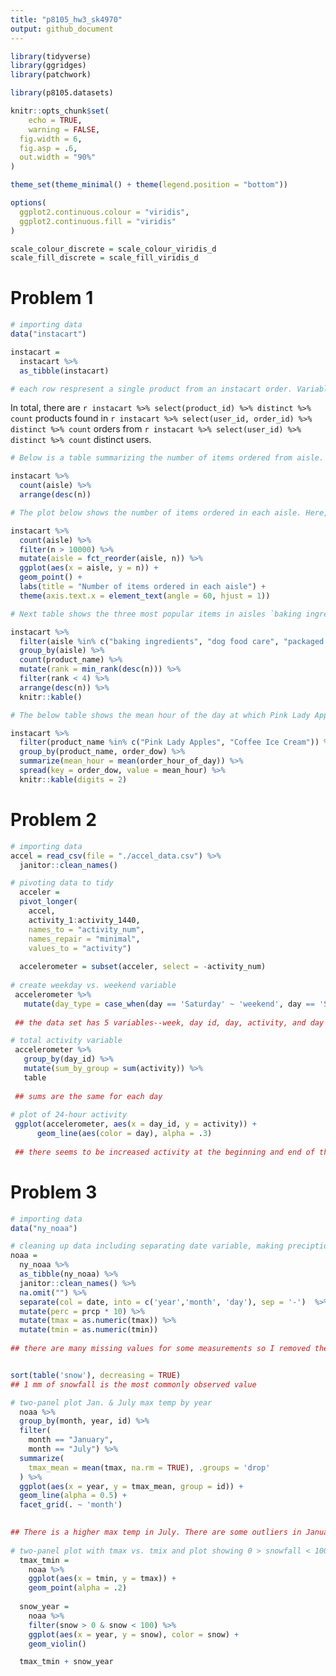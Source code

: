 ```yaml
---
title: "p8105_hw3_sk4970"
output: github_document
---
```


```r
library(tidyverse)
library(ggridges)
library(patchwork)

library(p8105.datasets) 

knitr::opts_chunk$set(
	echo = TRUE,
	warning = FALSE,
  fig.width = 6,
  fig.asp = .6,
  out.width = "90%"
)

theme_set(theme_minimal() + theme(legend.position = "bottom"))

options(
  ggplot2.continuous.colour = "viridis",
  ggplot2.continuous.fill = "viridis"
)

scale_colour_discrete = scale_colour_viridis_d
scale_fill_discrete = scale_fill_viridis_d
```

# Problem 1
```r
# importing data
data("instacart")

instacart = 
  instacart %>% 
  as_tibble(instacart)

# each row respresent a single product from an instacart order. Variables include identifiers for user, order, and product; the order in which each product was added to the cart. There are several order-level variables, describing the day and time of the order, and number of days since prior order. Then there are several item-specific variables, describing the product name (e.g. Yogurt, Avocado), department (e.g. dairy and eggs, produce), and aisle (e.g. yogurt, fresh fruits), and whether the item has been ordered by this user in the past. 
```
In total, there are `r instacart %>% select(product_id) %>% distinct %>% count` products found in `r instacart %>% select(user_id, order_id) %>% distinct %>% count` orders from `r instacart %>% select(user_id) %>% distinct %>% count` distinct users.


```r
# Below is a table summarizing the number of items ordered from aisle. In total, there are 134 aisles, with fresh vegetables and fresh fruits holding the most items ordered by far.

instacart %>% 
  count(aisle) %>% 
  arrange(desc(n))
```


```r
# The plot below shows the number of items ordered in each aisle. Here, aisles are ordered by ascending number of items.

instacart %>% 
  count(aisle) %>% 
  filter(n > 10000) %>% 
  mutate(aisle = fct_reorder(aisle, n)) %>% 
  ggplot(aes(x = aisle, y = n)) + 
  geom_point() + 
  labs(title = "Number of items ordered in each aisle") +
  theme(axis.text.x = element_text(angle = 60, hjust = 1))

```


```r
# Next table shows the three most popular items in aisles `baking ingredients`, `dog food care`, and `packaged vegetables fruits`, and includes the number of times each item is ordered in your table.

instacart %>% 
  filter(aisle %in% c("baking ingredients", "dog food care", "packaged vegetables fruits")) %>%
  group_by(aisle) %>% 
  count(product_name) %>% 
  mutate(rank = min_rank(desc(n))) %>% 
  filter(rank < 4) %>% 
  arrange(desc(n)) %>%
  knitr::kable()
```

```r
# The below table shows the mean hour of the day at which Pink Lady Apples and Coffee Ice Cream are ordered on each day of the week. This table has been formatted in an untidy manner for human readers. Pink Lady Apples are generally purchased slightly earlier in the day than Coffee Ice Cream, with the exception of day 5.

instacart %>%
  filter(product_name %in% c("Pink Lady Apples", "Coffee Ice Cream")) %>%
  group_by(product_name, order_dow) %>%
  summarize(mean_hour = mean(order_hour_of_day)) %>%
  spread(key = order_dow, value = mean_hour) %>%
  knitr::kable(digits = 2)
```

# Problem 2
```r
# importing data
accel = read_csv(file = "./accel_data.csv") %>%
  janitor::clean_names()

# pivoting data to tidy
  acceler = 
  pivot_longer(
    accel, 
    activity_1:activity_1440, 
    names_to = "activity_num",
    names_repair = "minimal", 
    values_to = "activity") 
    
  accelerometer = subset(acceler, select = -activity_num)
  
# create weekday vs. weekend variable
 accelerometer %>%
   mutate(day_type = case_when(day == 'Saturday' ~ 'weekend', day == 'Sunday' ~ 'weekend', TRUE ~ 'weekday'))
 
 ## the data set has 5 variables--week, day id, day, activity, and day type with 50,400 observations.

# total activity variable 
 accelerometer %>%
   group_by(day_id) %>%
   mutate(sum_by_group = sum(activity)) %>%
   table
 
 ## sums are the same for each day
  
# plot of 24-hour activity 
 ggplot(accelerometer, aes(x = day_id, y = activity)) +
      geom_line(aes(color = day), alpha = .3)
        
 ## there seems to be increased activity at the beginning and end of the week.
```

# Problem 3
```r
# importing data
data("ny_noaa")

# cleaning up data including separating date variable, making preciption in mm
noaa = 
  ny_noaa %>% 
  as_tibble(ny_noaa) %>%
  janitor::clean_names() %>%
  na.omit("") %>%
  separate(col = date, into = c('year','month', 'day'), sep = '-')  %>%
  mutate(perc = prcp * 10) %>%
  mutate(tmax = as.numeric(tmax)) %>%
  mutate(tmin = as.numeric(tmin)) 
  
## there are many missing values for some measurements so I removed them. There are 12 variables and over 1 million observations. Preciption, snowfall, and snow depth are all in mm. Temps are in tenth of degrees C. 


sort(table('snow'), decreasing = TRUE)
## 1 mm of snowfall is the most commonly observed value

# two-panel plot Jan. & July max temp by year
  noaa %>%
  group_by(month, year, id) %>% 
  filter(
    month == "January",
    month == "July") %>% 
  summarize(
    tmax_mean = mean(tmax, na.rm = TRUE), .groups = 'drop'
  ) %>% 
  ggplot(aes(x = year, y = tmax_mean, group = id)) +
  geom_line(alpha = 0.5) +
  facet_grid(. ~ 'month')

  
## There is a higher max temp in July. There are some outliers in January.
  
# two-panel plot with tmax vs. tmix and plot showing 0 > snowfall < 100 by year
  tmax_tmin = 
    noaa %>%
    ggplot(aes(x = tmin, y = tmax)) +
    geom_point(alpha = .2) 
  
  snow_year = 
    noaa %>%
    filter(snow > 0 & snow < 100) %>%
    ggplot(aes(x = year, y = snow), color = snow) +
    geom_violin()

  tmax_tmin + snow_year
```